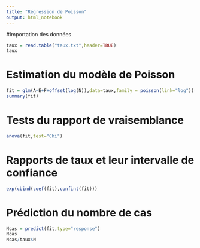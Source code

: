 ```yaml
---
title: "Régression de Poisson"
output: html_notebook
---
```


#Importation des données

```r
taux = read.table("taux.txt",header=TRUE)
taux
```

# Estimation du modèle de Poisson
```r
fit = glm(A~E+F+offset(log(N)),data=taux,family = poisson(link="log"))
summary(fit)
```
# Tests du rapport de vraisemblance
```r
anova(fit,test="Chi")
```
# Rapports de taux et leur intervalle de confiance
```r
exp(cbind(coef(fit),confint(fit)))
```

# Prédiction du nombre de cas
```r
Ncas = predict(fit,type="response")
Ncas
Ncas/taux$N
```



